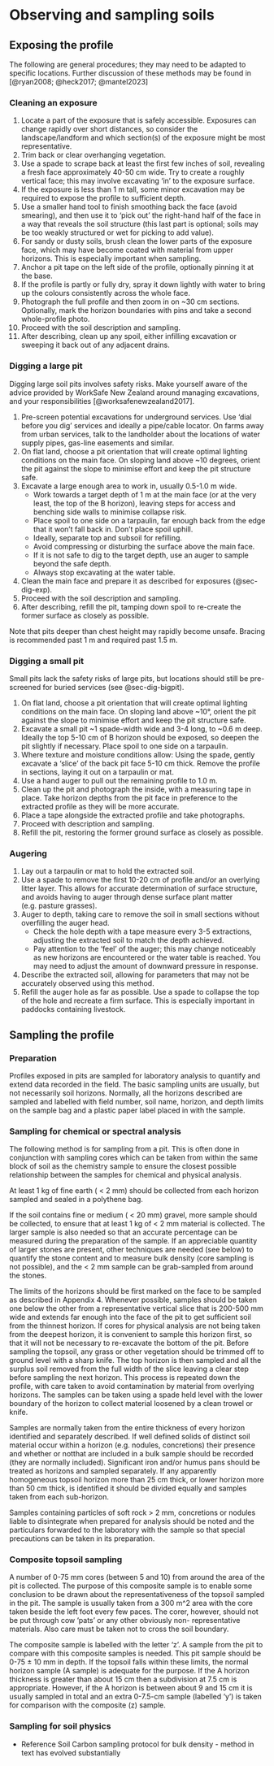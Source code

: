 # Observing and sampling soils {#sec-obssamp}

## Exposing the profile {#sec-dig}

The following are general procedures; they may need to be adapted to specific locations. Further discussion of these methods may be found in [@ryan2008; @heck2017; @mantel2023]

### Cleaning an exposure {#sec-dig-exp}

1.  Locate a part of the exposure that is safely accessible. Exposures can change rapidly over short distances, so consider the landscape/landform and which section(s) of the exposure might be most representative.
2.  Trim back or clear overhanging vegetation.
3.  Use a spade to scrape back at least the first few inches of soil, revealing a fresh face approximately 40-50 cm wide. Try to create a roughly vertical face; this may involve excavating 'in' to the exposure surface.
4.  If the exposure is less than 1 m tall, some minor excavation may be required to expose the profile to sufficient depth.
5.  Use a smaller hand tool to finish smoothing back the face (avoid smearing), and then use it to 'pick out' the right-hand half of the face in a way that reveals the soil structure (this last part is optional; soils may be too weakly structured or wet for picking to add value).
6.  For sandy or dusty soils, brush clean the lower parts of the exposure face, which may have become coated with material from upper horizons. This is especially important when sampling.
7.  Anchor a pit tape on the left side of the profile, optionally pinning it at the base.
8.  If the profile is partly or fully dry, spray it down lightly with water to bring up the colours consistently across the whole face.
9.  Photograph the full profile and then zoom in on \~30 cm sections. Optionally, mark the horizon boundaries with pins and take a second whole-profile photo.
10. Proceed with the soil description and sampling.
11. After describing, clean up any spoil, either infilling excavation or sweeping it back out of any adjacent drains.

### Digging a large pit {#sec-dig-bigpit}

::: {#imp-dig .callout-important appearance="minimal" title="Excavation safety"}
Digging large soil pits involves safety risks. Make yourself aware of the advice provided by WorkSafe New Zealand around managing excavations, and your responsibilities [@worksafenewzealand2017].
:::

1.  Pre-screen potential excavations for underground services. Use 'dial before you dig' services and ideally a pipe/cable locator. On farms away from urban services, talk to the landholder about the locations of water supply pipes, gas-line easements and similar.
2.  On flat land, choose a pit orientation that will create optimal lighting conditions on the main face. On sloping land above \~10 degrees, orient the pit against the slope to minimise effort and keep the pit structure safe.
3.  Excavate a large enough area to work in, usually 0.5-1.0 m wide.
    -   Work towards a target depth of 1 m at the main face (or at the very least, the top of the B horizon), leaving steps for access and benching side walls to minimise collapse risk.
    -   Place spoil to one side on a tarpaulin, far enough back from the edge that it won't fall back in. Don't place spoil uphill.
    -   Ideally, separate top and subsoil for refilling.
    -   Avoid compressing or disturbing the surface above the main face.
    -   If it is not safe to dig to the target depth, use an auger to sample beyond the safe depth.
    -   Always stop excavating at the water table.
4.  Clean the main face and prepare it as described for exposures (@sec-dig-exp).
5.  Proceed with the soil description and sampling.
6.  After describing, refill the pit, tamping down spoil to re-create the former surface as closely as possible.

Note that pits deeper than chest height may rapidly become unsafe. Bracing is recommended past 1 m and required past 1.5 m.

### Digging a small pit {#sec-dig-lilpit}

Small pits lack the safety risks of large pits, but locations should still be pre-screened for buried services (see @sec-dig-bigpit).

1.  On flat land, choose a pit orientation that will create optimal lighting conditions on the main face. On sloping land above \~10°, orient the pit against the slope to minimise effort and keep the pit structure safe.
2.  Excavate a small pit \~1 spade-width wide and 3-4 long, to \~0.6 m deep. Ideally the top 5-10 cm of B horizon should be exposed, so deepen the pit slightly if necessary. Place spoil to one side on a tarpaulin.
3.  Where texture and moisture conditions allow: Using the spade, gently excavate a 'slice' of the back pit face 5-10 cm thick. Remove the profile in sections, laying it out on a tarpaulin or mat.
4.  Use a hand auger to pull out the remaining profile to 1.0 m.
5.  Clean up the pit and photograph the inside, with a measuring tape in place. Take horizon depths from the pit face in preference to the extracted profile as they will be more accurate.
6.  Place a tape alongside the extracted profile and take photographs.
7.  Proceed with description and sampling.
8.  Refill the pit, restoring the former ground surface as closely as possible.

### Augering {#sec-dig-aug}

1.  Lay out a tarpaulin or mat to hold the extracted soil.
2.  Use a spade to remove the first 10-20 cm of profile and/or an overlying litter layer. This allows for accurate determination of surface structure, and avoids having to auger through dense surface plant matter (e.g. pasture grasses).
3.  Auger to depth, taking care to remove the soil in small sections without overfilling the auger head.
    -   Check the hole depth with a tape measure every 3-5 extractions, adjusting the extracted soil to match the depth achieved.
    -   Pay attention to the 'feel' of the auger; this may change noticeably as new horizons are encountered or the water table is reached. You may need to adjust the amount of downward pressure in response.
4.  Describe the extracted soil, allowing for parameters that may not be accurately observed using this method.
5.  Refill the auger hole as far as possible. Use a spade to collapse the top of the hole and recreate a firm surface. This is especially important in paddocks containing livestock.

## Sampling the profile {#sec-samp}

### Preparation {#sec-samp-prep}

[Profiles exposed in pits are sampled for laboratory analysis to quantify and extend data recorded in the field. The basic sampling units are usually, but not necessarily soil horizons. Normally, all the horizons described are sampled and labelled with field number, soil name, horizon, and depth limits on the sample bag and a plastic paper label placed in with the sample.]{.milne}

### Sampling for chemical or spectral analysis {#sec-samp-chem}

[The following method is for sampling from a pit. This is often done in conjunction with sampling cores which can be taken from within the same block of soil as the chemistry sample to ensure the closest possible relationship between the samples for chemical and physical analysis.]{.milne}

[At least 1 kg of fine earth ( \< 2 mm) should be collected from each horizon sampled and sealed in a polythene bag.]{.milne}

[If the soil contains fine or medium ( \< 20 mm) gravel, more sample should be collected, to ensure that at least 1 kg of \< 2 mm material is collected. The larger sample is also needed so that an accurate percentage can be measured during the preparation of the sample. If an appreciable quantity of larger stones are present, other techniques are needed (see below) to quantify the stone content and to measure bulk density (core sampling is not possible), and the \< 2 mm sample can be grab-sampled from around the stones.]{.milne}

[The limits of the horizons should be first marked on the face to be sampled as described in Appendix 4. Whenever possible, samples should be taken one below the other from a representative vertical slice that is 200-500 mm wide and extends far enough into the face of the pit to get sufficient soil from the thinnest horizon. If cores for physical analysis are not being taken from the deepest horizon, it is convenient to sample this horizon first, so that it will not be necessary to re-excavate the bottom of the pit. Before sampling the topsoil, any grass or other vegetation should be trimmed off to ground level with a sharp knife. The top horizon is then sampled and all the surplus soil removed from the full width of the slice leaving a clear step before sampling the next horizon. This process is repeated down the profile, with care taken to avoid contamination by material from overlying horizons. The samples can be taken using a spade held level with the lower boundary of the horizon to collect material loosened by a clean trowel or knife.]{.milne}

[Samples are normally taken from the entire thickness of every horizon identified and separately described. If well defined solids of distinct soil material occur within a horizon (e.g. nodules, concretions) their presence and whether or notthat are included in a bulk sample should be recorded (they are normally included). Significant iron and/or humus pans should be treated as horizons and sampled separately. If any apparently homogeneous topsoil horizon more than 25 cm thick, or lower horizon more than 50 cm thick, is identified it should be divided equally and samples taken from each sub-horizon.]{.milne}

[Samples containing particles of soft rock \> 2 mm, concretions or nodules liable to disintegrate when prepared for analysis should be noted and the particulars forwarded to the laboratory with the sample so that special precautions can be taken in its preparation.]{.milne}

### Composite topsoil sampling

[A number of 0-75 mm cores]{.milne} (between 5 and 10) [from around the area of the pit is collected. The purpose of this composite sample is to enable some conclusion to be drawn about the representativeness of the topsoil sampled in the pit. The sample is usually taken from]{.milne} a 300 m\^2 [area with the core taken beside the left foot every]{.milne} few [paces. The corer, however, should not be put through cow 'pats' or any other obviously non- representative materials. Also care must be taken not to cross the soil boundary.]{.milne}

[The composite sample is labelled with the letter 'z'. A sample from the pit to compare with this composite samples is needed. This pit sample should be 0-75 ± 10 mm in depth. If the topsoil falls within these limits, the normal horizon sample (A sample) is adequate for the purpose. If the A horizon thickness is greater than about 15 cm then a subdivision at 7.5 cm is appropriate. However, if the A horizon is between about 9 and 15 cm it is usually sampled in total and an extra 0-7.5-cm sample (labelled 'y') is taken for comparison with the composite (z) sample.]{.milne}

### Sampling for soil physics

-   Reference Soil Carbon sampling protocol for bulk density - method in text has evolved substantially

